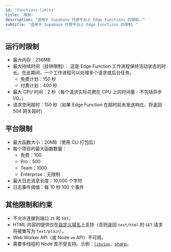 ```yaml
---
id: 'functions-limits'
title: '限制'
description: "适用于 Supabase 托管平台上 Edge Functions 的限制。"
subtitle: "适用于 Supabase 托管平台上 Edge Functions 的限制。"
---
```


## 运行时限制

- 最大内存：256MB
- 最大持续时间（挂钟限制）：
  这是 Edge Function 工作进程保持活动状态的时长。在此期间，一个工作进程可以处理多个请求或后台任务。
  - 免费计划：150 秒
  - 付费计划：400 秒
- 最大 CPU 时间：2 秒（每个请求实际花费在 CPU 上的时间量 - 不包括异步 I/O。）
- 请求空闲超时：150 秒（如果 Edge Function 在超时前未发送响应，将返回 504 网关超时）

## 平台限制

- 最大函数大小：20MB（使用 CLI 打包后）
- 每个项目的最大函数数量：
  - 免费：100
  - Pro：500
  - Team：1000
  - Enterprise：无限制
- 最大日志消息长度：10,000 个字符
- 日志事件阈值：每 10 秒 100 个事件

## 其他限制和约束

- 不允许连接到端口 `25` 和 `587`。
- HTML 内容的提供仅在[自定义域名](/docs/reference/cli/supabase-domains)上支持（否则返回 `text/html` 的 `GET` 请求将被重写为 `text/plain`）。
- Web Worker API（或 Node `vm` API）不可用。
- 需要多线程的 Node 库不受支持。示例：[`libvips`](https://github.com/libvips/libvips)、[sharp](https://github.com/lovell/sharp)。